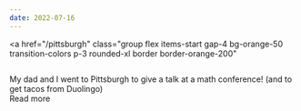 ```yaml
---
date: 2022-07-16
---
```



<a
  href="/pittsburgh"
  class="group flex items-start gap-4 bg-orange-50 transition-colors p-3 rounded-xl border border-orange-200"
>
  <img
    src="/pittsburgh/flight-selfie.jpeg"
    alt=""
    loading="lazy"
    class="h-20 w-20 object-cover rounded-lg flex-shrink-0 border-4 border-white shadow-lg"
  />
  <div class="text-orange-900">
    <div class="font-serif">
      My dad and I went to Pittsburgh to give a talk at a math conference! (and
      to get tacos from Duolingo)
    </div>
    <div
      class="text-sm font-medium mt-2 bg-orange-200 w-max px-2 py-0.5 rounded-full flex items-center gap-1
      group-hover:bg-orange-300/70 transition-colors"
    >
      <span>Read more</span>
      <Icon name="ArrowRight" weight="fill" />
    </div>
  </div>
</a>
